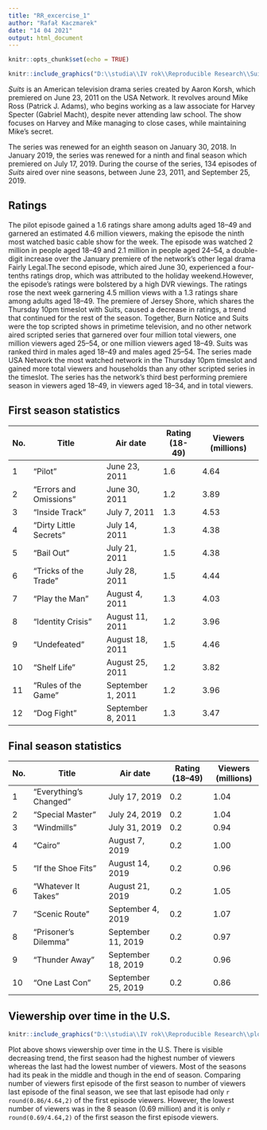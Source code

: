 ```yaml
---
title: "RR_excercise_1"
author: "Rafał Kaczmarek"
date: "14 04 2021"
output: html_document
---
```


```r
knitr::opts_chunk$set(echo = TRUE)
```





```r
knitr::include_graphics("D:\\studia\\IV rok\\Reproducible Research\\Suits_Logo.png")
```

*Suits* is an American television drama series created by Aaron Korsh, which premiered on June 23, 2011 on the USA Network. It revolves around Mike Ross (Patrick J. Adams), who begins working as a law associate for Harvey Specter (Gabriel Macht), despite never attending law school. The show focuses on Harvey and Mike managing to close cases, while maintaining Mike's secret.

The series was renewed for an eighth season on January 30, 2018. In January 2019, the series was renewed for a ninth and final season which premiered on July 17, 2019. During the course of the series, 134 episodes of *Suits* aired over nine seasons, between June 23, 2011, and September 25, 2019.

## Ratings

The pilot episode gained a 1.6 ratings share among adults aged 18–49 and garnered an estimated 4.6 million viewers, making the episode the ninth most watched basic cable show for the week. The episode was watched 2 million in people aged 18–49 and 2.1 million in people aged 24–54, a double-digit increase over the January premiere of the network's other legal drama Fairly Legal.The second episode, which aired June 30, experienced a four-tenths ratings drop, which was attributed to the holiday weekend.However, the episode's ratings were bolstered by a high DVR viewings. The ratings rose the next week garnering 4.5 million views with a 1.3 ratings share among adults aged 18–49. The premiere of Jersey Shore, which shares the Thursday 10pm timeslot with Suits, caused a decrease in ratings, a trend that continued for the rest of the season. Together, Burn Notice and Suits were the top scripted shows in primetime television, and no other network aired scripted series that garnered over four million total viewers, one million viewers aged 25–54, or one million viewers aged 18–49. Suits was ranked third in males aged 18–49 and males aged 25–54. The series made USA Network the most watched network in the Thursday 10pm timeslot and gained more total viewers and households than any other scripted series in the timeslot. The series has the network's third best performing premiere season in viewers aged 18–49, in viewers aged 18–34, and in total viewers.


## First season statistics

|No.|Title                 |Air date         |Rating (18-49)|Viewers (millions)|
|---|----------------------|-----------------|------------|------------------|
|1  |"Pilot"               |June 23, 2011    |1.6     	|4.64       	     |
|2  |"Errors and Omissions"|June 30, 2011    |1.2   	  |3.89       	     |
|3  |"Inside Track"        |July 7, 2011     |1.3   	  |4.53       	     |
|4  |"Dirty Little Secrets"|July 14, 2011    |1.3   	  |4.38       	     |
|5  |"Bail Out"            |July 21, 2011    |1.5   	  |4.38       	     |
|6  |"Tricks of the Trade" |July 28, 2011    |1.5   	  |4.44       	     |
|7  |"Play the Man"        |August 4, 2011   |1.3   	  |4.03       	     |
|8  |"Identity Crisis"     |August 11, 2011  |1.2   	  |3.96       	     |
|9  |"Undefeated"          |August 18, 2011  |1.5   	  |4.46       	     |
|10 |"Shelf Life"          |August 25, 2011  |1.2   	  |3.82       	     |	
|11 |"Rules of the Game"   |September 1, 2011|1.2   	  |3.96       	     |
|12 |"Dog Fight"           |September 8, 2011|1.3   	  |3.47       	     |


## Final season statistics

|No.|Title                 |Air date          |Rating (18–49)|Viewers (millions)| 
|---|----------------------|------------------|-------------|--------------|
|1  |"Everything's Changed"|July 17, 2019     |0.2          |1.04          |
|2  |"Special Master"      |July 24, 2019     |0.2          |1.04          |
|3  |"Windmills"           |July 31, 2019     |0.2          |0.94          |
|4  |"Cairo"               |August 7, 2019    |0.2          |1.00          |
|5  |"If the Shoe Fits"    |August 14, 2019   |0.2          |0.96          |
|6  |"Whatever It Takes"   |August 21, 2019   |0.2          |1.05          |
|7  |"Scenic Route"        |September 4, 2019 |0.2          |1.07          |
|8  |"Prisoner's Dilemma"  |September 11, 2019|0.2          |0.97          |
|9  |"Thunder Away"        |September 18, 2019|0.2          |0.96          |
|10 |"One Last Con"        |September 25, 2019|0.2          |0.86          |

## Viewership over time in the U.S.

```r
knitr::include_graphics("D:\\studia\\IV rok\\Reproducible Research\\plot.png")
```

Plot above shows viewership over time in the U.S. There is visible decreasing trend, the first season had the highest number of viewers whereas the last had the lowest number of viewers. Most of the seasons had its peak in the middle and though in the end of season. Comparing number of viewers first episode of the first season  to number of viewers last episode of the final season, we see that last episode had only `r round(0.86/4.64,2)` of the first episode viewers. However, the lowest number of viewers was in the 8 season (0.69 million) and it is only `r round(0.69/4.64,2)` of the first season the first episode viewers.